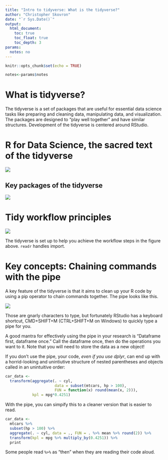 ```yaml
---
title: "Intro to tidyverse: What is the tidyverse?"
author: "Christopher Skovron"
date: "`r Sys.Date()`"
output: 
  html_document:
    toc: true
    toc_float: true
    toc_depth: 3
params:
  notes: no
---
```



```r
knitr::opts_chunk$set(echo = TRUE)
```

```r
notes<-params$notes
```

# What is tidyverse?

The tidyverse is a set of packages that are useful for essential data science tasks like preparing and cleaning data, manipulating data, and visualization. The packages are designed to "play well together" and have similar structures. Development of the tidyverse is centered around RStudio.


# R for Data Science, the sacred text of the tidyverse 

![](../images/R4dsCover.png)


## Key packages of the tidyverse
![](../images/hexes.jpg)




# Tidy workflow principles 

![](../images/data-science-explore.png)

The tidyverse is set up to help you achieve the workflow steps in the figure above. `readr` handles import. 



# Key concepts: Chaining commands with the pipe 

A key feature of the tidyverse is that it aims to clean up your R code by using a pip operator to chain commands together. The pipe looks like this.

![](../images/magrittr.png)

Those are gnarly characters to type, but fortunately RStudio has a keyboard shortcut, CMD+SHIFT+M (CTRL+SHIFT+M on Windows) to quickly type a pipe for you. 

A good mantra for effectively using the pipe in your research is "Dataframe first, dataframe once." Call the dataframe once, then do the operations you want to it. Note that you will need to store the data as a new object! 

If you don't use the pipe, your code, *even if you use dplyr*, can end up with a horrid-looking and unintiutive structure of nested parentheses and objects called in an unintuitive order:

```r
car_data <- 
  transform(aggregate(. ~ cyl, 
                      data = subset(mtcars, hp > 100), 
                      FUN = function(x) round(mean(x, 2))), 
            kpl = mpg*0.4251)
```

With the pipe, you can simpify this to a cleaner version that is easier to read. 
```r

car_data <- 
  mtcars %>%
  subset(hp > 100) %>%
  aggregate(. ~ cyl, data = ., FUN = . %>% mean %>% round(2)) %>%
  transform(kpl = mpg %>% multiply_by(0.4251)) %>%
  print
```


Some people read ` %>% ` as "then" when they are reading their code aloud. 


